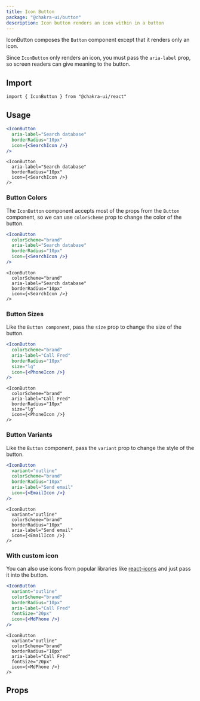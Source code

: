 ```yaml
---
title: Icon Button
package: "@chakra-ui/button"
description: Icon button renders an icon within in a button
---
```


IconButton composes the `Button` component except that it renders only an icon.

Since `IconButton` only renders an icon, you must pass the `aria-label` prop, so
screen readers can give meaning to the button.

## Import

```tsx
import { IconButton } from "@chakra-ui/react"
```

## Usage

```jsx
<IconButton
  aria-label="Search database"
  borderRadius="10px"
  icon={<SearchIcon />}
/>
```

```tsx
<IconButton
  aria-label="Search database"
  borderRadius="10px"
  icon={<SearchIcon />}
/>
```

### Button Colors

The `IconButton` component accepts most of the props from the `Button`
component, so we can use `colorScheme` prop to change the color of the button.

```jsx
<IconButton
  colorScheme="brand"
  aria-label="Search database"
  borderRadius="10px"
  icon={<SearchIcon />}
/>
```

```tsx
<IconButton
  colorScheme="brand"
  aria-label="Search database"
  borderRadius="10px"
  icon={<SearchIcon />}
/>
```

### Button Sizes

Like the `Button component`, pass the `size` prop to change the size of the
button.

```jsx
<IconButton
  colorScheme="brand"
  aria-label="Call Fred"
  borderRadius="10px"
  size="lg"
  icon={<PhoneIcon />}
/>
```

```tsx
<IconButton
  colorScheme="brand"
  aria-label="Call Fred"
  borderRadius="10px"
  size="lg"
  icon={<PhoneIcon />}
/>
```

### Button Variants

Like the `Button` component, pass the `variant` prop to change the style of the
button.

```jsx
<IconButton
  variant="outline"
  colorScheme="brand"
  borderRadius="10px"
  aria-label="Send email"
  icon={<EmailIcon />}
/>
```

```tsx
<IconButton
  variant="outline"
  colorScheme="brand"
  borderRadius="10px"
  aria-label="Send email"
  icon={<EmailIcon />}
/>
```

### With custom icon

You can also use icons from popular libraries like
[react-icons](https://react-icons.github.io/react-icons/) and just pass it into
the button.

```jsx
<IconButton
  variant="outline"
  colorScheme="brand"
  borderRadius="10px"
  aria-label="Call Fred"
  fontSize="20px"
  icon={<MdPhone />}
/>
```

```tsx
<IconButton
  variant="outline"
  colorScheme="brand"
  borderRadius="10px"
  aria-label="Call Fred"
  fontSize="20px"
  icon={<MdPhone />}
/>
```

## Props

<PropsTable of="IconButton" />
